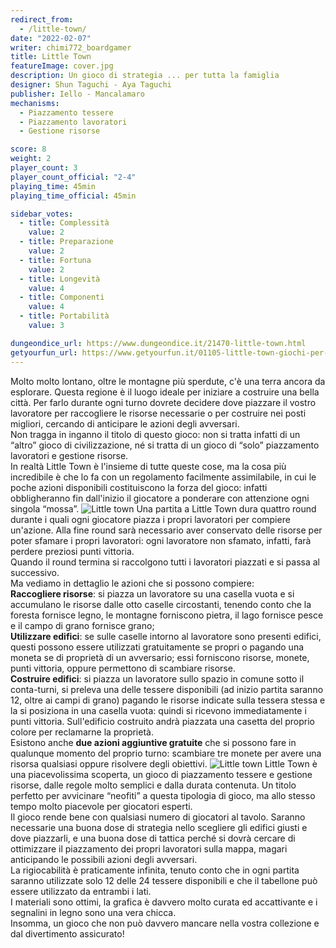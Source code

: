 ```yaml
---
redirect_from:
  - /little-town/
date: "2022-02-07"
writer: chimi772_boardgamer
title: Little Town
featureImage: cover.jpg
description: Un gioco di strategia ... per tutta la famiglia
designer: Shun Taguchi - Aya Taguchi
publisher: Iello - Mancalamaro
mechanisms:
  - Piazzamento tessere
  - Piazzamento lavoratori
  - Gestione risorse

score: 8
weight: 2
player_count: 3
player_count_official: "2-4"
playing_time: 45min
playing_time_official: 45min

sidebar_votes:
  - title: Complessità
    value: 2
  - title: Preparazione
    value: 2
  - title: Fortuna
    value: 2
  - title: Longevità
    value: 4
  - title: Componenti
    value: 4
  - title: Portabilità
    value: 3

dungeondice_url: https://www.dungeondice.it/21470-little-town.html
getyourfun_url: https://www.getyourfun.it/01105-little-town-giochi-per-famiglia.html
---
```


<Setting>
  Molto molto lontano, oltre le montagne più sperdute, c'è una terra ancora da
  esplorare. Questa regione è il luogo ideale per iniziare a costruire una bella
  città. Per farlo durante ogni turno dovrete decidere dove piazzare il vostro
  lavoratore per raccogliere le risorse necessarie o per costruire nei posti
  migliori, cercando di anticipare le azioni degli avversari.
  <br />
  Non tragga in inganno il titolo di questo gioco: non si tratta infatti di un
  “altro” gioco di civilizzazione, né si tratta di un gioco di “solo”
  piazzamento lavoratori e gestione risorse.
  <br />
  In realtà Little Town è l'insieme di tutte queste cose, ma la cosa più
  incredibile è che lo fa con un regolamento facilmente assimilabile, in cui le
  poche azioni disponibili costituiscono la forza del gioco: infatti
  obbligheranno fin dall'inizio il giocatore a ponderare con attenzione ogni
  singola “mossa”.
</Setting>

<img src="./game1.jpg" alt="Little town" />

<Rules>
  Una partita a Little Town dura quattro round durante i quali ogni giocatore
  piazza i propri lavoratori per compiere un'azione. Alla fine round sarà
  necessario aver conservato delle risorse per poter sfamare i propri
  lavoratori: ogni lavoratore non sfamato, infatti, farà perdere preziosi punti
  vittoria.
  <br />
  Quando il round termina si raccolgono tutti i lavoratori piazzati e si passa
  al successivo.
  <br />
  Ma vediamo in dettaglio le azioni che si possono compiere:
  <br />
  <strong>Raccogliere risorse</strong>: si piazza un lavoratore su una casella
  vuota e si accumulano le risorse dalle otto caselle circostanti, tenendo conto
  che la foresta fornisce legno, le montagne forniscono pietra, il lago fornisce
  pesce e il campo di grano fornisce grano;
  <br />
  <strong>Utilizzare edifici</strong>: se sulle caselle intorno al lavoratore
  sono presenti edifici, questi possono essere utilizzati gratuitamente se
  propri o pagando una moneta se di proprietà di un avversario; essi forniscono
  risorse, monete, punti vittoria, oppure permettono di scambiare risorse.
  <br />
  <strong>Costruire edifici</strong>: si piazza un lavoratore sullo spazio in
  comune sotto il conta-turni, si preleva una delle tessere disponibili (ad
  inizio partita saranno 12, oltre ai campi di grano) pagando le risorse
  indicate sulla tessera stessa e la si posiziona in una casella vuota: quindi
  si ricevono immediatamente i punti vittoria. Sull'edificio costruito andrà
  piazzata una casetta del proprio colore per reclamarne la proprietà.
  <br />
  Esistono anche <strong>due azioni aggiuntive gratuite</strong> che si possono
  fare in qualunque momento del proprio turno: scambiare tre monete per avere
  una risorsa qualsiasi oppure risolvere degli obiettivi.
</Rules>

<img src="./game2.jpg" alt="Little town" />

<Feedback>
  Little Town è una piacevolissima scoperta, un gioco di piazzamento tessere e
  gestione risorse, dalle regole molto semplici e dalla durata contenuta. Un
  titolo perfetto per avvicinare “neofiti” a questa tipologia di gioco, ma allo
  stesso tempo molto piacevole per giocatori esperti.
  <br />
  Il gioco rende bene con qualsiasi numero di giocatori al tavolo. Saranno
  necessarie una buona dose di strategia nello scegliere gli edifici giusti e
  dove piazzarli, e una buona dose di tattica perché si dovrà cercare di
  ottimizzare il piazzamento dei propri lavoratori sulla mappa, magari
  anticipando le possibili azioni degli avversari.
  <br />
  La rigiocabilità è praticamente infinita, tenuto conto che in ogni partita
  saranno utilizzate solo 12 delle 24 tessere disponibili e che il tabellone può
  essere utilizzato da entrambi i lati.
  <br />
  I materiali sono ottimi, la grafica è davvero molto curata ed accattivante e i
  segnalini in legno sono una vera chicca.
  <br />
  Insomma, un gioco che non può davvero mancare nella vostra collezione e dal
  divertimento assicurato!
</Feedback>

<Instagram id="CZrEaQMDBAo" />
